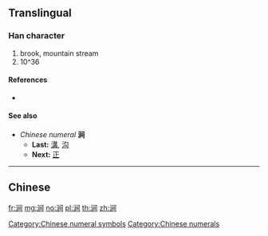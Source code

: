 {{also|澗}}
==Translingual==

===Han character===
{{Han char|rn=85|rad=水|as=07|sn=10|four=37120|canj=ELSA}}

# brook, mountain stream
# 10^36

====References====
* {{Han ref|kx=0627.311|hdz=31633.030|uh=6DA7|ud=28071}}

====See also====
* ''Chinese numeral'' '''涧'''
** '''Last:''' [[溝]], [[沟]]
** '''Next:''' [[正]]

[[Category:Chinese numeral symbols]]
[[Category:Chinese numerals]]

----

==Chinese==
{{zh-see|澗}}

[[fr:涧]]
[[mg:涧]]
[[no:涧]]
[[pl:涧]]
[[th:涧]]
[[zh:涧]]